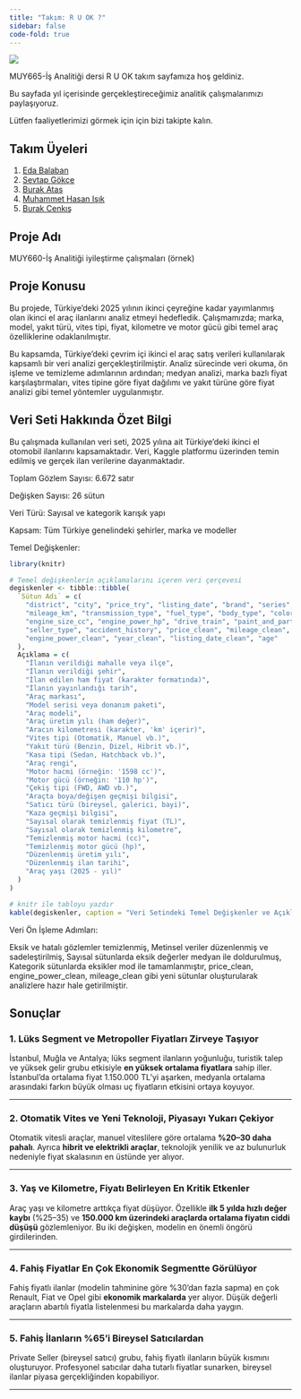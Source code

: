 ```yaml
---
title: "Takım: R U OK ?"
sidebar: false 
code-fold: true
---
```


![](images/ruok_uploaded_boomerang.gif)

MUY665-İş Analitiği dersi R U OK takım sayfamıza hoş geldiniz.

Bu sayfada yıl içerisinde gerçekleştireceğimiz analitik çalışmalarımızı paylaşıyoruz.

Lütfen faaliyetlerimizi görmek için için bizi takipte kalın.

## Takım Üyeleri

1.  [Eda Balaban](/takim/edabalaban.qmd)
2.  [Sevtap Gökçe](/takim/SevtapGokce.qmd)
3.  [Burak Atas](/takim/BurakAtas.qmd)
4.  [Muhammet Hasan Işık](/takim/muhammethasanisik.qmd)
5.  [Burak Cenkış](/takim/burakcenkis.qmd)

## Proje Adı

MUY660-İş Analitiği iyileştirme çalışmaları (örnek)

## Proje Konusu

Bu projede, Türkiye'deki 2025 yılının ikinci çeyreğine kadar yayımlanmış olan ikinci el araç ilanlarını analiz etmeyi hedefledik. Çalışmamızda; marka, model, yakıt türü, vites tipi, fiyat, kilometre ve motor gücü gibi temel araç özelliklerine odaklanılmıştır.

Bu kapsamda, Türkiye'deki çevrim içi ikinci el araç satış verileri kullanılarak kapsamlı bir veri analizi gerçekleştirilmiştir. Analiz sürecinde veri okuma, ön işleme ve temizleme adımlarının ardından; medyan analizi, marka bazlı fiyat karşılaştırmaları, vites tipine göre fiyat dağılımı ve yakıt türüne göre fiyat analizi gibi temel yöntemler uygulanmıştır.

## Veri Seti Hakkında Özet Bilgi

Bu çalışmada kullanılan veri seti, 2025 yılına ait Türkiye’deki ikinci el otomobil ilanlarını kapsamaktadır. Veri, Kaggle platformu üzerinden temin edilmiş ve gerçek ilan verilerine dayanmaktadır.

Toplam Gözlem Sayısı: 6.672 satır

Değişken Sayısı: 26 sütun

Veri Türü: Sayısal ve kategorik karışık yapı

Kapsam: Tüm Türkiye genelindeki şehirler, marka ve modeller

Temel Değişkenler:

```r
library(knitr)

# Temel değişkenlerin açıklamalarını içeren veri çerçevesi
degiskenler <- tibble::tibble(
  `Sütun Adı` = c(
    "district", "city", "price_try", "listing_date", "brand", "series", "model", "year", 
    "mileage_km", "transmission_type", "fuel_type", "body_type", "color", 
    "engine_size_cc", "engine_power_hp", "drive_train", "paint_and_parts_condition", 
    "seller_type", "accident_history", "price_clean", "mileage_clean", "engine_size_clean", 
    "engine_power_clean", "year_clean", "listing_date_clean", "age"
  ),
  Açıklama = c(
    "İlanın verildiği mahalle veya ilçe",
    "İlanın verildiği şehir",
    "İlan edilen ham fiyat (karakter formatında)",
    "İlanın yayınlandığı tarih",
    "Araç markası",
    "Model serisi veya donanım paketi",
    "Araç modeli",
    "Araç üretim yılı (ham değer)",
    "Aracın kilometresi (karakter, 'km' içerir)",
    "Vites tipi (Otomatik, Manuel vb.)",
    "Yakıt türü (Benzin, Dizel, Hibrit vb.)",
    "Kasa tipi (Sedan, Hatchback vb.)",
    "Araç rengi",
    "Motor hacmi (örneğin: '1598 cc')",
    "Motor gücü (örneğin: '110 hp')",
    "Çekiş tipi (FWD, AWD vb.)",
    "Araçta boya/değişen geçmişi bilgisi",
    "Satıcı türü (bireysel, galerici, bayi)",
    "Kaza geçmişi bilgisi",
    "Sayısal olarak temizlenmiş fiyat (TL)",
    "Sayısal olarak temizlenmiş kilometre",
    "Temizlenmiş motor hacmi (cc)",
    "Temizlenmiş motor gücü (hp)",
    "Düzenlenmiş üretim yılı",
    "Düzenlenmiş ilan tarihi",
    "Araç yaşı (2025 - yıl)"
  )
)

# knitr ile tabloyu yazdır
kable(degiskenler, caption = "Veri Setindeki Temel Değişkenler ve Açıklamaları", align = "ll")
```

 Veri Ön İşleme Adımları:
 
Eksik ve hatalı gözlemler temizlenmiş,
Metinsel veriler düzenlenmiş ve sadeleştirilmiş,
Sayısal sütunlarda eksik değerler medyan ile doldurulmuş,
Kategorik sütunlarda eksikler mod ile tamamlanmıştır, price_clean, engine_power_clean, mileage_clean gibi yeni sütunlar oluşturularak analizlere hazır hale getirilmiştir.



## Sonuçlar

### **1. Lüks Segment ve Metropoller Fiyatları Zirveye Taşıyor**

İstanbul, Muğla ve Antalya; lüks segment ilanların yoğunluğu, turistik talep ve yüksek gelir grubu etkisiyle **en yüksek ortalama fiyatlara** sahip iller. İstanbul’da ortalama fiyat 1.150.000 TL’yi aşarken, medyanla ortalama arasındaki farkın büyük olması uç fiyatların etkisini ortaya koyuyor.

------------------------------------------------------------------------

### **2. Otomatik Vites ve Yeni Teknoloji, Piyasayı Yukarı Çekiyor**

Otomatik vitesli araçlar, manuel viteslilere göre ortalama **%20–30 daha pahalı**. Ayrıca **hibrit ve elektrikli araçlar**, teknolojik yenilik ve az bulunurluk nedeniyle fiyat skalasının en üstünde yer alıyor.

------------------------------------------------------------------------

### **3. Yaş ve Kilometre, Fiyatı Belirleyen En Kritik Etkenler**

Araç yaşı ve kilometre arttıkça fiyat düşüyor. Özellikle **ilk 5 yılda hızlı değer kaybı** (%25–35) ve **150.000 km üzerindeki araçlarda ortalama fiyatın ciddi düşüşü** gözlemleniyor. Bu iki değişken, modelin en önemli öngörü girdilerinden.

------------------------------------------------------------------------

### **4. Fahiş Fiyatlar En Çok Ekonomik Segmentte Görülüyor**

Fahiş fiyatlı ilanlar (modelin tahminine göre %30’dan fazla sapma) en çok Renault, Fiat ve Opel gibi **ekonomik markalarda** yer alıyor. Düşük değerli araçların abartılı fiyatla listelenmesi bu markalarda daha yaygın.

------------------------------------------------------------------------

### **5. Fahiş İlanların %65’i Bireysel Satıcılardan**

Private Seller (bireysel satıcı) grubu, fahiş fiyatlı ilanların büyük kısmını oluşturuyor. Profesyonel satıcılar daha tutarlı fiyatlar sunarken, bireysel ilanlar piyasa gerçekliğinden kopabiliyor.

------------------------------------------------------------------------
